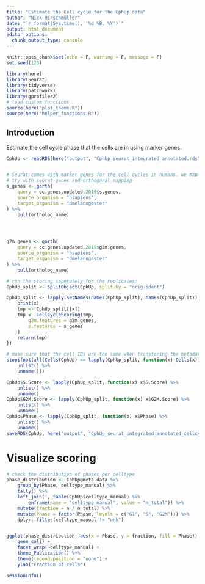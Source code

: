 ```yaml
---
title: "Estimate the Cell cycle for the CphUp data"
author: "Nick Hirschmüller"
date: "`r format(Sys.time(), '%d %B, %Y')`"
output: html_document
editor_options: 
  chunk_output_type: console
---
```


```r
knitr::opts_chunk$set(echo = F, warning = F, message = F)
set.seed(123)
```


```r
library(here)
library(Seurat)
library(tidyverse)
library(patchwork)
library(gprofiler2)
# load custom functions
source(here("plot_theme.R"))
source(here("helper_functions.R"))
```

## Introduction
Estimate the cell cycle phase that the cells are in using marker genes. 

```r
CphUp <- readRDS(here("output", "CphUp_seurat_integrated_annotated.rds"))


# Seurat comes with marker genes for the cell cycles in humans. we map them to drosophila
# try with seurat genes and orthogonal mapping
s_genes <- gorth(
    query = cc.genes.updated.2019$s.genes,
    source_organism = "hsapiens",
    target_organism = "dmelanogaster"
) %>%
    pull(ortholog_name)




g2m_genes <- gorth(
    query = cc.genes.updated.2019$g2m.genes,
    source_organism = "hsapiens",
    target_organism = "dmelanogaster"
) %>%
    pull(ortholog_name)

# run the scoring seperately for the replicates:
CphUp_split <- SplitObject(CphUp, split.by = "orig.ident")

CphUp_split <- lapply(setNames(names(CphUp_split), names(CphUp_split)), function(x) {
    print(x)
    tmp <- CphUp_split[[x]]
    tmp <- CellCycleScoring(tmp,
        g2m.features = g2m_genes,
        s.features = s_genes
    )
    return(tmp)
})

# make sure that the cell IDs are the same when transfering the metadata
stopifnot(all(Cells(CphUp) == lapply(CphUp_split, function(x) Cells(x)) %>%
    unlist() %>%
    unname()))

CphUp$S.Score <- lapply(CphUp_split, function(x) x$S.Score) %>%
    unlist() %>%
    unname()
CphUp$G2M.Score <- lapply(CphUp_split, function(x) x$G2M.Score) %>%
    unlist() %>%
    unname()
CphUp$Phase <- lapply(CphUp_split, function(x) x$Phase) %>%
    unlist() %>%
    unname()
saveRDS(CphUp, here("output", "CphUp_seurat_integrated_annotated_cellcycle.rds"))
```

# Visualize scoring
```r
# check the distribution of phases per celltype
phase_distribution <- CphUp@meta.data %>%
    group_by(Phase, celltype_manual) %>%
    tally() %>%
    left_join(., table(CphUp$celltype_manual) %>%
        enframe(name = "celltype_manual", value = "n_total")) %>%
    mutate(fraction = n / n_total) %>%
    mutate(Phase = factor(Phase, levels = c("G1", "S", "G2M"))) %>%
    dplyr::filter(celltype_manual != "unk")


ggplot(phase_distribution, aes(x = Phase, y = fraction, fill = Phase)) +
    geom_col() +
    facet_wrap(~celltype_manual) +
    theme_Publication() %+%
    theme(legend.position = "none") +
    ylab("Fraction of cells")
```


```r
sessionInfo()
```





